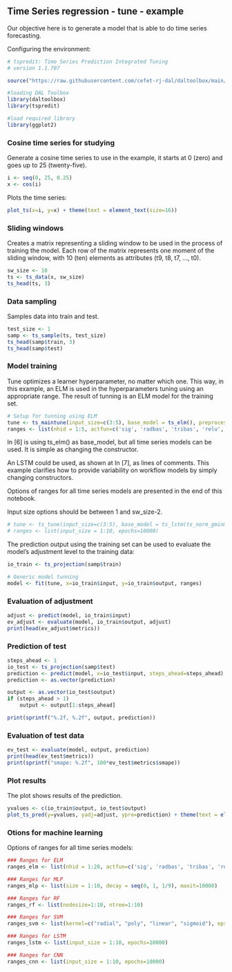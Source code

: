 ## Time Series regression - tune - example

Our objective here is to generate a model that is able to do time series forecasting.

Configuring the environment:

```r
# tspredit: Time Series Prediction Integrated Tuning
# version 1.1.707

source("https://raw.githubusercontent.com/cefet-rj-dal/daltoolbox/main/jupyter.R")

#loading DAL Toolbox
library(daltoolbox)
library(tspredit)

#load required library
library(ggplot2)
```

### Cosine time series for studying

Generate a cosine time series to use in the example, it starts at 0 (zero) and goes up to 25 (twenty-five).

```r
i <- seq(0, 25, 0.25)
x <- cos(i)
```

Plots the time series:

```r
plot_ts(x=i, y=x) + theme(text = element_text(size=16))
```

### Sliding windows

Creates a matrix representing a sliding window to be used in the process of training the model. Each row of the matrix represents one moment of the sliding window, with 10 (ten) elements as attributes (t9, t8, t7, ..., t0).

```r
sw_size <- 10
ts <- ts_data(x, sw_size)
ts_head(ts, 3)
```

### Data sampling

Samples data into train and test.

```r
test_size <- 1
samp <- ts_sample(ts, test_size)
ts_head(samp$train, 3)
ts_head(samp$test)
```

### Model training

Tune optimizes a learner hyperparameter, no matter which one. This way, in this example, an ELM is used in the hyperparameters tuning using an appropriate range. The result of tunning is an ELM model for the training set.

```r
# Setup for tunning using ELM
tune <- ts_maintune(input_size=c(3:5), base_model = ts_elm(), preprocess = list(ts_norm_gminmax()))
ranges <- list(nhid = 1:5, actfun=c('sig', 'radbas', 'tribas', 'relu', 'purelin'))
```

In [6] is using ts_elm() as base_model, but all time series models can be used. It is simple as changing the constructor.

An LSTM could be used, as shown at In [7], as lines of comments. This example clarifies how to provide variability on workflow models by simply changing constructors.

Options of ranges for all time series models are presented in the end of this notebook.

Input size options should be between 1 and sw_size-2.

```r
# tune <- ts_tune(input_size=c(3:5), base_model = ts_lstm(ts_norm_gminmax()))
# ranges <- list(input_size = 1:10, epochs=10000)
```

The prediction output using the training set can be used to evaluate the model's adjustment level to the training data:

```r
io_train <- ts_projection(samp$train)

# Generic model tunning
model <- fit(tune, x=io_train$input, y=io_train$output, ranges)
```

### Evaluation of adjustment

```r
adjust <- predict(model, io_train$input)
ev_adjust <- evaluate(model, io_train$output, adjust)
print(head(ev_adjust$metrics))
```

### Prediction of test

```r
steps_ahead <- 1
io_test <- ts_projection(samp$test)
prediction <- predict(model, x=io_test$input, steps_ahead=steps_ahead)
prediction <- as.vector(prediction)

output <- as.vector(io_test$output)
if (steps_ahead > 1)
    output <- output[1:steps_ahead]

print(sprintf("%.2f, %.2f", output, prediction))
```

### Evaluation of test data

```r
ev_test <- evaluate(model, output, prediction)
print(head(ev_test$metrics))
print(sprintf("smape: %.2f", 100*ev_test$metrics$smape))
```

### Plot results

The plot shows results of the prediction. 

```r
yvalues <- c(io_train$output, io_test$output)
plot_ts_pred(y=yvalues, yadj=adjust, ypre=prediction) + theme(text = element_text(size=16))
```

### Otions for machine learning

Options of ranges for all time series models:

```r
### Ranges for ELM
ranges_elm <- list(nhid = 1:20, actfun=c('sig', 'radbas', 'tribas', 'relu', 'purelin'))

### Ranges for MLP
ranges_mlp <- list(size = 1:10, decay = seq(0, 1, 1/9), maxit=10000)

### Ranges for RF
ranges_rf <- list(nodesize=1:10, ntree=1:10)

### Ranges for SVM
ranges_svm <- list(kernel=c("radial", "poly", "linear", "sigmoid"), epsilon=seq(0, 1, 0.1), cost=seq(20, 100, 20))

### Ranges for LSTM
ranges_lstm <- list(input_size = 1:10, epochs=10000)

### Ranges for CNN
ranges_cnn <- list(input_size = 1:10, epochs=10000)
```

